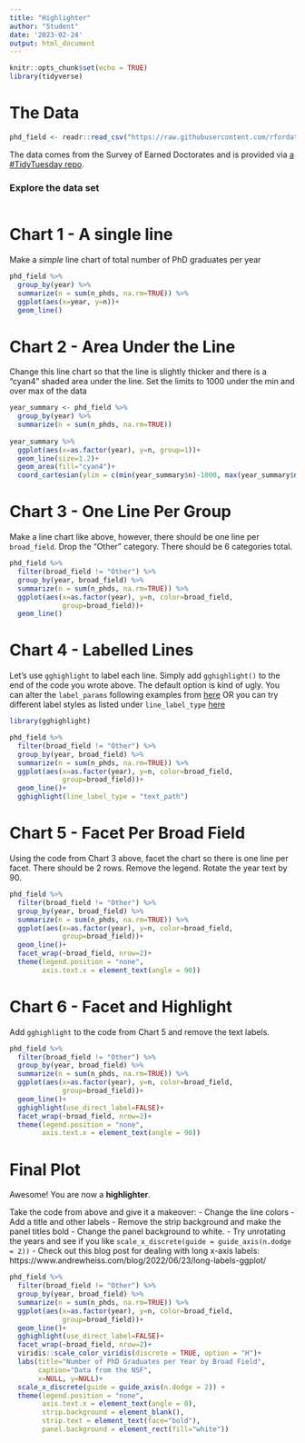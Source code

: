 ```yaml
---
title: "Highlighter"
author: "Student"
date: '2023-02-24'
output: html_document
---
```


```r
knitr::opts_chunk$set(echo = TRUE)
library(tidyverse)
```

# The Data

```r
phd_field <- readr::read_csv("https://raw.githubusercontent.com/rfordatascience/tidytuesday/master/data/2019/2019-02-19/phd_by_field.csv")
```

The data comes from the Survey of Earned Doctorates and is provided via [a #TidyTuesday repo](https://github.com/rfordatascience/tidytuesday/tree/master/data/2019/2019-02-19).

### Explore the data set

```r

```


# Chart 1 - A single line

Make a *simple* line chart of total number of PhD graduates per year

```r
phd_field %>%
  group_by(year) %>%
  summarize(n = sum(n_phds, na.rm=TRUE)) %>%
  ggplot(aes(x=year, y=n))+
  geom_line()
```


# Chart 2 - Area Under the Line

Change this line chart so that the line is slightly thicker and there is a "cyan4" shaded area under the line. Set the limits to 1000 under the min and over max of the data

```r
year_summary <- phd_field %>%
  group_by(year) %>%
  summarize(n = sum(n_phds, na.rm=TRUE))
  
year_summary %>%
  ggplot(aes(x=as.factor(year), y=n, group=1))+
  geom_line(size=1.2)+
  geom_area(fill="cyan4")+
  coord_cartesian(ylim = c(min(year_summary$n)-1000, max(year_summary$n)+1000))
```

# Chart 3 - One Line Per Group

Make a line chart like above, however, there should be one line per `broad_field`. Drop the "Other" category. There should be 6 categories total.

```r
phd_field %>%
  filter(broad_field != "Other") %>%
  group_by(year, broad_field) %>%
  summarize(n = sum(n_phds, na.rm=TRUE)) %>%
  ggplot(aes(x=as.factor(year), y=n, color=broad_field,
             group=broad_field))+
  geom_line()
```

# Chart 4 - Labelled Lines

Let's use `gghighlight` to label each line. Simply add `gghighlight()` to the end of the code you wrote above. The default option is kind of ugly. You can alter the `label_params` following examples from [here](https://ggrepel.slowkow.com/articles/examples.html) OR you can try different label styles as listed under `line_label_type` [here ](https://yutannihilation.github.io/gghighlight/reference/gghighlight.html)

```r
library(gghighlight)

phd_field %>%
  filter(broad_field != "Other") %>%
  group_by(year, broad_field) %>%
  summarize(n = sum(n_phds, na.rm=TRUE)) %>%
  ggplot(aes(x=as.factor(year), y=n, color=broad_field,
             group=broad_field))+
  geom_line()+
  gghighlight(line_label_type = "text_path")
```
# Chart 5 - Facet Per Broad Field

Using the code from Chart 3 above, facet the chart so there is one line per facet. There should be 2 rows. Remove the legend. Rotate the year text by 90.

```r
phd_field %>%
  filter(broad_field != "Other") %>%
  group_by(year, broad_field) %>%
  summarize(n = sum(n_phds, na.rm=TRUE)) %>%
  ggplot(aes(x=as.factor(year), y=n, color=broad_field,
             group=broad_field))+
  geom_line()+
  facet_wrap(~broad_field, nrow=2)+
  theme(legend.position = "none",
        axis.text.x = element_text(angle = 90))
```

# Chart 6 - Facet and Highlight

Add `gghighlight` to the code from Chart 5 and remove the text labels.

```r
phd_field %>%
  filter(broad_field != "Other") %>%
  group_by(year, broad_field) %>%
  summarize(n = sum(n_phds, na.rm=TRUE)) %>%
  ggplot(aes(x=as.factor(year), y=n, color=broad_field,
             group=broad_field))+
  geom_line()+
  gghighlight(use_direct_label=FALSE)+
  facet_wrap(~broad_field, nrow=2)+
  theme(legend.position = "none",
        axis.text.x = element_text(angle = 90))
```

# Final Plot

Awesome! You are now a **highlighter**.

Take the code from above and give it a makeover:
- Change the line colors
- Add a title and other labels
- Remove the strip background and make the panel titles bold
- Change the panel background to white.
- Try unrotating the years and see if you like `scale_x_discrete(guide = guide_axis(n.dodge = 2))`
  - Check out this blog post for dealing with long x-axis labels: https://www.andrewheiss.com/blog/2022/06/23/long-labels-ggplot/

```r
phd_field %>%
  filter(broad_field != "Other") %>%
  group_by(year, broad_field) %>%
  summarize(n = sum(n_phds, na.rm=TRUE)) %>%
  ggplot(aes(x=as.factor(year), y=n, color=broad_field,
             group=broad_field))+
  geom_line()+
  gghighlight(use_direct_label=FALSE)+
  facet_wrap(~broad_field, nrow=2)+
  viridis::scale_color_viridis(discrete = TRUE, option = "H")+
  labs(title="Number of PhD Graduates per Year by Broad Field",
       caption="Data from the NSF",
       x=NULL, y=NULL)+
  scale_x_discrete(guide = guide_axis(n.dodge = 2)) +
  theme(legend.position = "none",
        axis.text.x = element_text(angle = 0),
        strip.background = element_blank(),
        strip.text = element_text(face="bold"),
        panel.background = element_rect(fill="white"))
```


